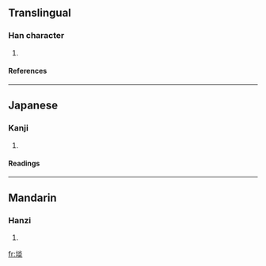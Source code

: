 ==Translingual==
===Han character===
{{Han char|rn=32|rad=土|as=08|sn=11|four=4918<sub>9</sub>|canj=土火火 (GFF)}}
# {{defn|Han}}
====References====
{{Han ref|kx=0230.410|dkj=05180|dj=0467.020|hdz=10458.010|uh=57EE|ud=22510|bh=D4BC|bd=54460}}
----
==Japanese==
===Kanji===
{{ja-kanji|grade=|rs=土08}}
# {{defn|Japanese}} 
====Readings====
{{ja-readings|on=[[たん]] (tan)|kun=}}
----
==Mandarin==
===Hanzi===
{{cmn-hanzi|pin=[[tàn]] ([[tan4]])|wg=t'an<sup>4</sup>}}
# {{defn|Mandarin}}

[[fr:埮]]